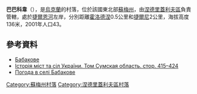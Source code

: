 {{coord|50|56|47|N|34|0|51|E|scale:100000_region:UA|display=title}}

'''巴巴科韋'''（{{lang-uk|Бабакове}}），是[[烏克蘭|烏克蘭]]的村落，位於該國東北部[[蘇梅州|蘇梅州]]，由[[涅德里蓋利夫區|涅德里蓋利夫區]]負責管轄，處於[[捷爾恩河|捷爾恩河]]左岸，分別距離[[霍洛德涅_(涅德里蓋利夫區)|霍洛德涅]]0.5公里和[[捷爾尼|捷爾尼]]2公里，海拔高度136米，2001年人口43。

==參考資料==
*[http://w1.c1.rada.gov.ua/pls/z7502/A005?rdat1=02.01.2012&rf7571=29526 Бабакове]{{dead link|date=2017年12月 |bot=InternetArchiveBot |fix-attempted=yes }}
* [https://web.archive.org/web/20170202061055/http://www.igsu.org.ua/Sumskaja.obl/Nedrigajlovskij.rajon/Terny.html Історія міст та сіл України. Том Сумская область. стор. 415–424] {{ref-ru}}
* [http://weather.in.ua/ua/symskaja/417 Погода в селі Бабакове] {{Wayback|url=http://weather.in.ua/ua/symskaja/417 |date=20111219211044 }}

{{DEFAULTSORT:Бабакове}}
[[Category:蘇梅州村落|Category:蘇梅州村落]]
[[Category:涅德里蓋利夫區村落|Category:涅德里蓋利夫區村落]]


{{Sumy-geo-stub}}